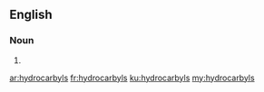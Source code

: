 ==English==

===Noun===
{{head|en|plural}}

# {{plural of|hydrocarbyl|lang=en}}

[[ar:hydrocarbyls]]
[[fr:hydrocarbyls]]
[[ku:hydrocarbyls]]
[[my:hydrocarbyls]]